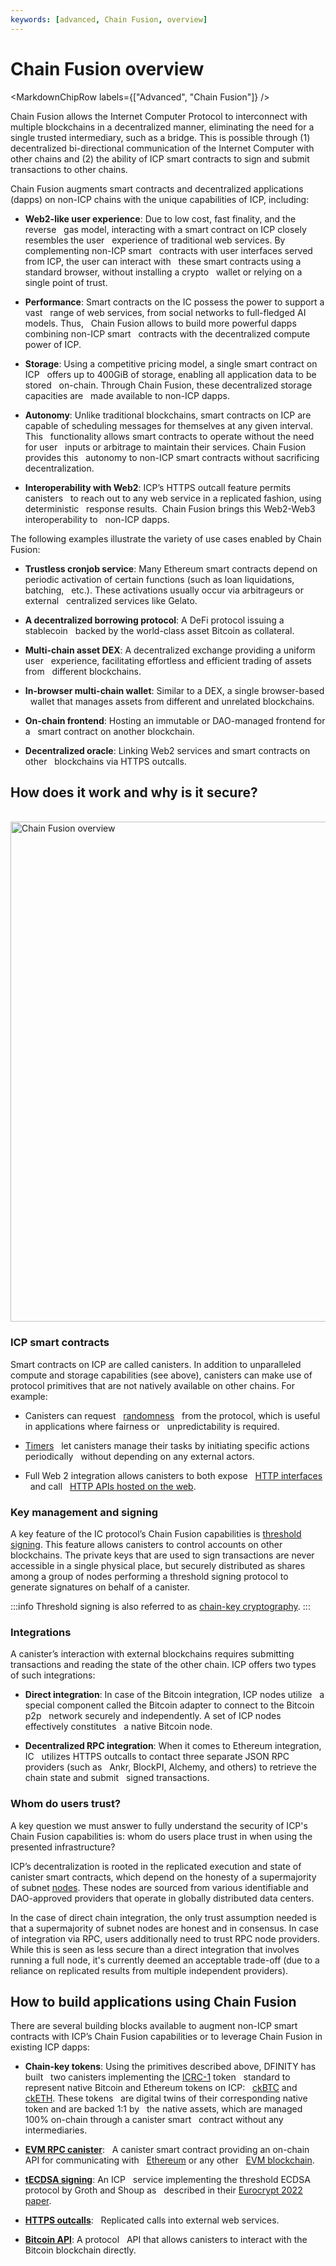 ```yaml
---
keywords: [advanced, Chain Fusion, overview]
---
```



# Chain Fusion overview

<MarkdownChipRow labels={["Advanced", "Chain Fusion"]} />

Chain Fusion allows the Internet Computer Protocol to interconnect with multiple
blockchains in a decentralized manner, eliminating the need for
a single trusted intermediary, such as a bridge. This is possible through (1) decentralized bi-directional communication of the Internet Computer
with other chains and (2) the ability of ICP smart contracts to sign and submit
transactions to other chains.

Chain Fusion augments smart contracts and decentralized applications (dapps) on
non-ICP chains with the unique capabilities of ICP, including:

- **Web2-like user experience**: Due to low cost, fast finality, and the reverse
  gas model, interacting with a smart contract on ICP closely resembles the user
  experience of traditional web services. By complementing non-ICP smart
  contracts with user interfaces served from ICP, the user can interact with
  these smart contracts using a standard browser, without installing a crypto
  wallet or relying on a single point of trust.

- **Performance**: Smart contracts on the IC possess the power to support a vast
  range of web services, from social networks to full-fledged AI models. Thus,
  Chain Fusion allows to build more powerful dapps combining non-ICP smart
  contracts with the decentralized compute power of ICP.

- **Storage**: Using a competitive pricing model, a single smart contract on ICP
  offers up to 400GiB of storage, enabling all application data to be stored
  on-chain. Through Chain Fusion, these decentralized storage capacities are
  made available to non-ICP dapps.

- **Autonomy**: Unlike traditional blockchains, smart contracts on ICP are
  capable of scheduling messages for themselves at any given interval. This
  functionality allows smart contracts to operate without the need for user
  inputs or arbitrage to maintain their services. Chain Fusion provides this
  autonomy to non-ICP smart contracts without sacrificing decentralization.

- **Interoperability with Web2**: ICP’s HTTPS outcall feature permits canisters
  to reach out to any web service in a replicated fashion, using deterministic
  response results.  Chain Fusion brings this Web2-Web3 interoperability to
  non-ICP dapps.

The following examples illustrate the variety of use cases enabled by Chain
Fusion:

- **Trustless cronjob service**: Many Ethereum smart contracts depend on
  periodic activation of certain functions (such as loan liquidations, batching,
  etc.). These activations usually occur via arbitrageurs or external
  centralized services like Gelato.

- **A decentralized borrowing protocol**: A DeFi protocol issuing a stablecoin
  backed by the world-class asset Bitcoin as collateral.

- **Multi-chain asset DEX**: A decentralized exchange providing a uniform user
  experience, facilitating effortless and efficient trading of assets from
  different blockchains.

- **In-browser multi-chain wallet**: Similar to a DEX, a single browser-based
  wallet that manages assets from different and unrelated blockchains.

- **On-chain frontend**: Hosting an immutable or DAO-managed frontend for a
  smart contract on another blockchain.

- **Decentralized oracle**: Linking Web2 services and smart contracts on other
  blockchains via HTTPS outcalls.

## How does it work and why is it secure?

<div class="text-center">
  <img
    src={useBaseUrl("/img/docs/chain-fusion-overview.png")}
    alt="Chain Fusion overview"
    width="800"
  />
</div>

### ICP smart contracts

Smart contracts on ICP are called canisters. In addition to unparalleled compute
and storage capabilities (see above), canisters can make use of protocol
primitives that are not natively available on other chains. For example:

- Canisters can request
  [randomness](/docs/current/developer-docs/smart-contracts/advanced-features/management-canister/#retrieving-randomness)
  from the protocol, which is useful in applications where fairness or
  unpredictability is required.

- [Timers](/docs/current/developer-docs/smart-contracts/advanced-features/periodic-tasks)
  let canisters manage their tasks by initiating specific actions periodically
  without depending on any external actors.

- Full Web 2 integration allows canisters to both expose
  [HTTP interfaces](/docs/current/developer-docs/smart-contracts/advanced-features/https-outcalls/https-outcalls-overview)
  and call
  [HTTP APIs hosted on the web](/docs/current/developer-docs/smart-contracts/advanced-features/https-outcalls/https-outcalls-how-to-use).

### Key management and signing

A key feature of the IC protocol’s Chain Fusion capabilities is
[threshold signing](/docs/current/developer-docs/smart-contracts/signatures/t-ecdsa/).
This feature allows canisters to control accounts on other blockchains. The
private keys that are used to sign transactions are never accessible in a single
physical place, but securely distributed as shares among a group of nodes
performing a threshold signing protocol to generate signatures on behalf of a
canister.

:::info
Threshold signing is also referred to as [chain-key cryptography](/docs/current/concepts/glossary#chain-key).
:::

### Integrations

A canister’s interaction with external blockchains requires submitting
transactions and reading the state of the other chain. ICP offers two types of
such integrations:

- **Direct integration**: In case of the Bitcoin integration, ICP nodes utilize
  a special component called the Bitcoin adapter to connect to the Bitcoin p2p
  network securely and independently. A set of ICP nodes effectively constitutes
  a native Bitcoin node.

- **Decentralized RPC integration**: When it comes to Ethereum integration, IC
  utilizes HTTPS outcalls to contact three separate JSON RPC providers (such as
  Ankr, BlockPI, Alchemy, and others) to retrieve the chain state and submit
  signed transactions.

### Whom do users trust?

A key question we must answer to fully understand the security of ICP's Chain
Fusion capabilities is: whom do users place trust in when using the presented
infrastructure?

ICP’s decentralization is rooted in the replicated execution and state of
canister smart contracts, which depend on the honesty of a supermajority of
subnet
[nodes](/docs/current/developer-docs/getting-started/overview-of-icp#nodes).
These nodes are sourced from various identifiable and DAO-approved providers
that operate in globally distributed data centers.

In the case of direct chain integration, the only trust assumption needed is that a
supermajority of subnet nodes are honest and in consensus. In case of
integration via RPC, users additionally need to trust RPC node providers. While
this is seen as less secure than a direct integration that involves running a
full node, it's currently deemed an acceptable trade-off (due to a reliance on
replicated results from multiple independent providers).

## How to build applications using Chain Fusion

There are several building blocks available to augment non-ICP smart contracts
with ICP’s Chain Fusion capabilities or to leverage Chain Fusion in existing ICP
dapps:

- **Chain-key tokens**: Using the primitives described above, DFINITY has built
  two canisters implementing the [ICRC-1](https://github.com/dfinity/ICRC) token
  standard to represent native Bitcoin and Ethereum tokens on ICP:
  [ckBTC](/docs/current/developer-docs/multi-chain/chain-key-tokens/ckbtc/overview) and
  [ckETH](/docs/current/developer-docs/multi-chain/chain-key-tokens/cketh/overview). These tokens
  are digital twins of their corresponding native token and are backed 1:1 by
  the native assets, which are managed 100% on-chain through a canister smart
  contract without any intermediaries.

- **[EVM RPC canister](/docs/current/developer-docs/multi-chain/ethereum/evm-rpc/evm-rpc-canister)**:
  A canister smart contract providing an on-chain API for communicating with
  [Ethereum](https://ethereum.org/en/) or any other
  [EVM blockchain](https://chainlist.org/?testnets=true).

- **[tECDSA signing](/docs/current/references/t-sigs-how-it-works//)**: An ICP
  service implementing the threshold ECDSA protocol by Groth and Shoup as
  described in their [Eurocrypt 2022 paper](https://eprint.iacr.org/2021/1330).

- **[HTTPS outcalls](/docs/current/developer-docs/security/security-best-practices/https-outcalls)**:
  Replicated calls into external web services.

- **[Bitcoin API](/docs/current/references/bitcoin-how-it-works)**: A protocol
  API that allows canisters to interact with the Bitcoin blockchain directly.